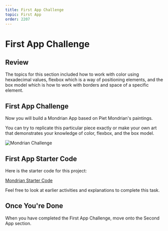 ```yaml
---
title: First App Challenge
topic: First App
order: 2207
---
```


# First App Challenge

## Review

The topics for this section included how to work with color using hexadecimal values, flexbox which is a way of positioning elements, and the box model which is how to work with borders and space of a specific element.

## First App Challenge

Now you will build a Mondrian App based on Piet Mondrian's paintings.

You can try to replicate this particular piece exactly or make your own art that demonstrates your knowledge of color, flexbox, and the box model.

![Mondrian Challenge](./mondrian-app.jpg)

## First App Starter Code

Here is the starter code for this project:

<a href='https://snack.expo.io/@jeremyjgyoung/mondrian-starter' target='_blank' class="mdxLink">
    Mondrian Starter Code
</a>

Feel free to look at earlier activities and explanations to complete this task.

## Once You're Done

When you have completed the First App Challenge, move onto the Second App section.